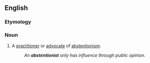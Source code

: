 ==English==
===Etymology===
{{suffix|abstention|ist}}

===Noun===
{{en-noun}}

# A [[practitioner]] or [[advocate]] of [[abstentionism]].
#: ''An '''abstentionist''' only has influence through public opinion.''